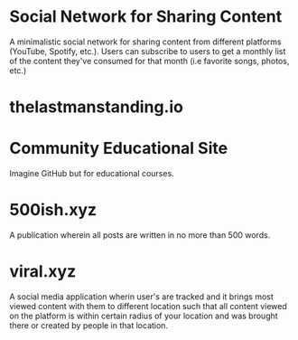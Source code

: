 

# Social Network for Sharing Content

A minimalistic social network for sharing content from different platforms (YouTube, Spotify, etc.). Users
can subscribe to users to get a monthly list of the content they've consumed for that month (i.e favorite songs,
photos, etc.)

# thelastmanstanding.io


# Community Educational Site

Imagine GitHub but for educational courses.

# 500ish.xyz

A publication wherein all posts are written in no more than 500 words.

# viral.xyz

A social media application wherin user's are tracked and it brings most viewed content with them to different location such
that all content viewed on the platform is within certain radius of your location and was brought there or created by people
in that location.